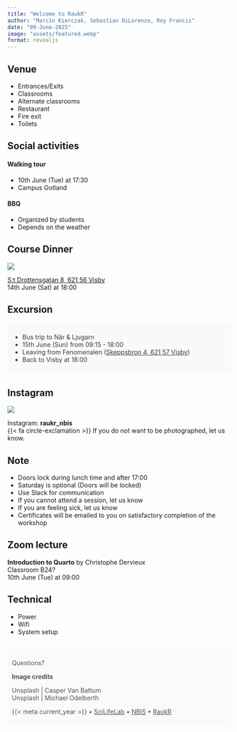 ```yaml
---
title: "Welcome to RaukR"
author: "Marcin Kierczak, Sebastian DiLorenzo, Roy Francis"
date: "09-June-2025"
image: "assets/featured.webp"
format: revealjs
---
```


## Venue {background-image="assets/campus.webp"}  

::: {.incremental}
- Entrances/Exits
- Classrooms
- Alternate classrooms
- Restaurant
- Fire exit
- Toilets
:::

## Social activities {background-image="assets/michael-odelberth-uQR7YByRHWk-unsplash-1.webp"}

::: {.fragment}

#### Walking tour

- 10th June (Tue) at 17:30
- Campus Gotland

:::
::: {.fragment}

#### BBQ

- Organized by students
- Depends on the weather

:::

## Course Dinner

![](assets/kapitalhusgarden.webp)  

[S:t Drottensgatan 8, 621 56 Visby](https://maps.app.goo.gl/RbvFqZktmTKJtuc48)  
14th June (Sat) at 18:00  

## Excursion {background-image="assets/casper-van-battum-3eOMkWeWVUc-unsplash.webp"}  

::: {style="background-color:#f8f9f9;padding:10px;border-radius:8px;opacity:0.85;"}
- Bus trip to När & Ljugarn
- 15th June (Sun) from 09:15 - 18:00
- Leaving from Fenomenalen ([Skeppsbron 4, 621 57 Visby](https://maps.app.goo.gl/uBYS5n8eHVDsjQdJA))  
- Back to Visby at 18:00  
:::

## Instagram

![](assets/insta.webp)

Instagram: [**raukr_nbis**]{.badge}  
{{< fa circle-exclamation >}} If you do not want to be photographed, let us know.  

## Note

::: {.incremental}
- Doors lock during lunch time and after 17:00
- Saturday is optional (Doors will be locked)
- Use Slack for communication
- If you cannot attend a session, let us know
- If you are feeling sick, let us know
- Certificates will be emailed to you on satisfactory completion of the workshop
:::

## Zoom lecture

::: {.large}
**Introduction to Quarto** by Christophe Dervieux  
Classroom B24?  
10th June (Tue) at 09:00  
:::

## Technical

- Power
- Wifi
- System setup

##  {background-image="assets/casper-van-battum-ZTGGdBgeCeE-unsplash.webp"}

::: {.v-center .center}
::: {style="background-color:#f8f9f9;padding:10px;border-radius:8px;opacity:0.75;"}

[Questions?]{.largest}

::: {.smaller}

**Image credits**

Unsplash | Casper Van Battum  
Unsplash | Michael Odelberth  

:::

[{{< meta current_year >}} • [SciLifeLab](https://www.scilifelab.se/) • [NBIS](https://nbis.se/) • [RaukR](https://nbisweden.github.io/raukr-2025)]{.smaller}

:::
:::
